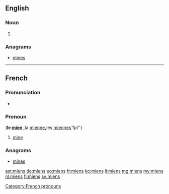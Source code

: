 ==English==

===Noun===
{{head|en|plural}}

# {{plural of|mien|lang=en}}

===Anagrams===
* [[mines#English|mines]]

----

==French==

===Pronunciation===
* {{IPA|/mjɛ̃/|lang=fr}}

===Pronoun===
{{head|fr|head=les miens}} {{m-p}} ('''le [[mien]] {{m}}, '''la [[mienne]]''' {{f}}, '''les [[miennes]]''' ''fpl'')

# [[mine]]

===Anagrams===
* [[mines#French|mines]]

[[Category:French pronouns]]

[[ast:miens]]
[[de:miens]]
[[eo:miens]]
[[fr:miens]]
[[ko:miens]]
[[li:miens]]
[[mg:miens]]
[[my:miens]]
[[nl:miens]]
[[fi:miens]]
[[sv:miens]]